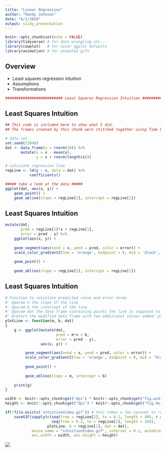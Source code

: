 ```yaml
---
title: "Linear Regression"
author: "Randy Johnson"
date: "6/1/2018"
output: slidy_presentation
---
```


```r
knitr::opts_chunk$set(echo = FALSE)
library(tidyverse) # for data wrangling etc...
library(cowplot)   # for nicer ggplot defaults
library(animation) # for animated gifs
```

## Overview

- Least squares regression intuition
- Assumptions
- Transformations

```r
########################## Least Squares Regression Intuition ##########################
```

## Least Squares Intuition

```r
## This code is included here to show what I did.
## The frames created by this chunk were stitched together using Time Lapse Assembler and uploaded to YouTube

# data set
set.seed(23048)
dat <- data_frame(x = rnorm(20)) %>%
       mutate(x = x - mean(x),
              y = x + rnorm(length(x)))

# calculate regression line
regLine <- lm(y ~ x, data = dat) %>%
           coefficients()

##### take a look at the data #####
ggplot(dat, aes(x, y)) + 
    geom_point() +
    geom_abline(slope = regLine[2], intercept = regLine[1])
```

## Least Squares Intuition

```r
mutate(dat, 
       pred = regLine[2]*x + regLine[1],
       error = pred - y) %>%
    ggplot(aes(x, y)) + 
    
    geom_segment(aes(xend = x, yend = pred, color = error)) +
    scale_color_gradient2(low = 'orange', midpoint = 0, mid = 'black', high = 'orange') +
    
    geom_point() +
    
    geom_abline(slope = regLine[2], intercept = regLine[1])
```

## Least Squares Intuition

```r
# Function to calculate predicted value and error terms
#' @param m the slope of the line
#' @param b the intercept of the line
#' @param dat the data frame containing points the line is supposed to fit
#' @return the modified data frame with two additional values added: pred (predictions based on ab) and err (the error terms)
plotLine <- function(m, b, dat)
{
    g <- ggplot(mutate(dat,
                       pred = m*x + b,
                       error = pred - y),
                aes(x, y)) +

         geom_segment(aes(xend = x, yend = pred, color = error)) +
         scale_color_gradient2(low = 'orange', midpoint = 0, mid = 'black', high = 'orange') +
    
         geom_point() +
    
         geom_abline(slope = m, intercept = b)
    
    print(g)
}

width <- knitr::opts_chunk$get("dpi") * knitr::opts_chunk$get("fig.width")
height <- knitr::opts_chunk$get("dpi") * knitr::opts_chunk$get("fig.height")

if(!file.exists('intuitionVideo.gif')) # this takes a few seconds to render - don't recreate unless we really want to
    saveGIF(sapply(c(seq(from = regLine[2], to = 0.2, length = 90), # perturb the line
                     seq(from = 0.2, to = regLine[2], length = 10)),
                   plotLine, b = regLine[1], dat = dat), 
            movie.name = "intuitionVideo.gif", interval = 0.1, autobrowse = FALSE,
            ani.width = width, ani.height = height)
```

![](intuitionVideo.gif)
